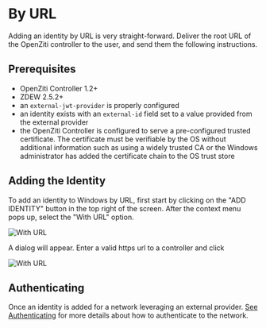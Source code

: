 
# By URL

<AboutExtAuth />

Adding an identity by URL is very straight-forward. Deliver the root URL of the OpenZiti controller to the user, and
send them the following instructions.

## Prerequisites
* OpenZiti Controller 1.2+
* ZDEW 2.5.2+
* an `external-jwt-provider` is properly configured
* an identity exists with an `external-id` field set to a value provided from the external provider
* the OpenZiti Controller is configured to serve a pre-configured trusted certificate. The certificate must be verifiable
  by the OS without additional information such as using a widely trusted CA or the Windows administrator has
  added the certificate chain to the OS trust store

## Adding the Identity

To add an identity to Windows by URL, first start by clicking on the "ADD IDENTITY" button in the top right of the screen.
After the context menu pops up, select the "With URL" option. 

![With URL](/img/ext-jwt-signer/windows-with-url.png)

A dialog will appear. Enter a valid https url to a controller and click

![With URL](/img/ext-jwt-signer/windows-with-url-dialog.png)

## Authenticating

Once an identity is added for a network leveraging an external provider. [See Authenticating](./50-authenticating.mdx)
for more details about how to authenticate to the network.